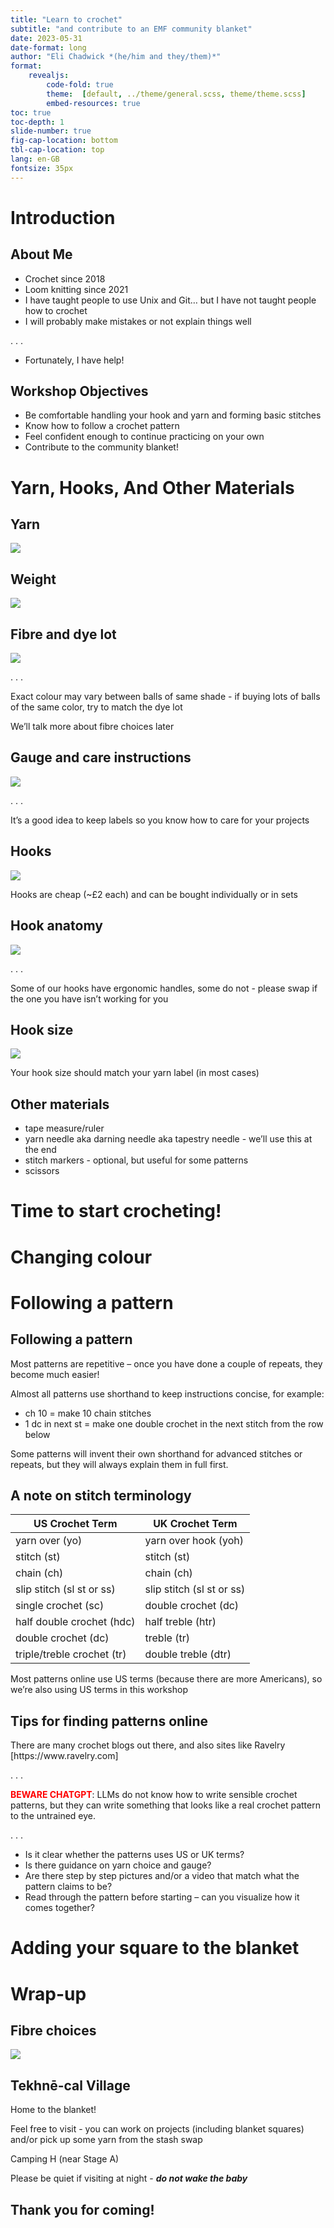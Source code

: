 ```yaml
---
title: "Learn to crochet"
subtitle: "and contribute to an EMF community blanket"
date: 2023-05-31
date-format: long
author: "Eli Chadwick *(he/him and they/them)*"
format:
    revealjs:
        code-fold: true
        theme:  [default, ../theme/general.scss, theme/theme.scss]
        embed-resources: true
toc: true
toc-depth: 1
slide-number: true
fig-cap-location: bottom
tbl-cap-location: top
lang: en-GB
fontsize: 35px
---
```


# Introduction

## About Me

* Crochet since 2018
* Loom knitting since 2021
* I have taught people to use Unix and Git... but I have not taught people how to crochet
* I will probably make mistakes or not explain things well

. . .

* Fortunately, I have help!

## Workshop Objectives

* Be comfortable handling your hook and yarn and forming basic stitches
* Know how to follow a crochet pattern
* Feel confident enough to continue practicing on your own
* Contribute to the community blanket!

# Yarn, Hooks, And Other Materials

## Yarn

![](images/label_front.jpg){fig-align="center" fig-alt="Ball of yarn with label showing brand and weight"}

## Weight

![](images/yarn-weights-and-wpi-1536x1434.png){fig-align="center" fig-alt="Table of yarn weights. The yarn in this workshop is category 5, aka bulky or chunky."}

## Fibre and dye lot

![](images/label_fibre.jpg){fig-align="center" fig-alt="Zoomed yarn label showing the fibre is 100% acrylic, the shade is HEC08 GREEN, and the dye lot is 80."}

. . .

Exact colour may vary between balls of same shade - if buying lots of balls of the same color, try to match the dye lot

We'll talk more about fibre choices later

## Gauge and care instructions

![](images/label_gauge.jpg){fig-align="center" fig-alt="Zoomed yarn label showing that 6mm hooks/needles should be used, the gauge is 14 sts/20 rows for a 10x10 cms square, and the yarn should be washed gently and cool."}

. . .

It's a good idea to keep labels so you know how to care for your projects

## Hooks

![](images/hooks.jpg){fig-align="center" fig-alt="Eli's collection of crochet hooks, ranging from 3 mm to 20 mm."}

Hooks are cheap (~£2 each) and can be bought individually or in sets

## Hook anatomy

![](images/hook_anatomy.jpg){fig-align="center" fig-alt="Anatomy of a crochet hook. The long part is called the shaft and may have a grip or thumb rest. The hook part is called the head, and features a throat which is a narrow straight part, a point or tip where the hook turns back on itself, a lip which juts backwards, and a bowl which is the inside of the lip and throat."}

. . .

Some of our hooks have ergonomic handles, some do not - please swap if the one you have isn't working for you

## Hook size

![](images/hook_zoom.jpg){fig-align="center" fig-alt="The size indicator at the end of a hook shaft furthest from the head. This one reads USJ10/6.00mm."}

Your hook size should match your yarn label (in most cases)

## Other materials

* tape measure/ruler
* yarn needle aka darning needle aka tapestry needle - we'll use this at the end
* stitch markers - optional, but useful for some patterns
* scissors

# Time to start crocheting!

# Changing colour

# Following a pattern

## Following a pattern

Most patterns are repetitive – once you have done a couple of repeats, they become much easier!

Almost all patterns use shorthand to keep instructions concise, for example:

* ch 10 = make 10 chain stitches
* 1 dc in next st = make one double crochet in the next stitch from the row below

Some patterns will invent their own shorthand for advanced stitches or repeats, but they will always explain them in full first.


## A note on stitch terminology

| US Crochet Term	| UK Crochet Term |
| --- | --- |
| yarn over (yo) | 	yarn over hook (yoh) |
| stitch (st) | stitch (st)	|
| chain (ch) | 	chain (ch) |
| slip stitch (sl st or ss)	 | slip stitch (sl st or ss) |
| single crochet (sc) | 	double crochet (dc) |
| half double crochet (hdc)	 | half treble (htr) |
| double crochet (dc) | 	treble (tr) |
| triple/treble crochet (tr) | 	double treble (dtr) |

Most patterns online use US terms (because there are more Americans), so we're also using US terms in this workshop

## Tips for finding patterns online

There are many crochet blogs out there, and also sites like Ravelry [https://www.ravelry.com]

. . .

<span style="color:red">**BEWARE CHATGPT**</span>: LLMs do not know how to write sensible crochet patterns, but they can write something that looks like a real crochet pattern to the untrained eye.

. . .

* Is it clear whether the patterns uses US or UK terms?
* Is there guidance on yarn choice and gauge?
* Are there step by step pictures and/or a video that match what the pattern claims to be?
* Read through the pattern before starting – can you visualize how it comes together?

# Adding your square to the blanket

# Wrap-up

## Fibre choices

![](images/fibres.png){fig-align="center" fig-alt="Fibre attributes. Synthetic is cheap, versatile, but heat sensitive. Wool is good for cold weather clothing, but felts and must be handwashed. Bamboo is sustainable and soft, but weak when wet. Cotton is strong and good for clothes, but easily distorted and can be rough. Linen is good for warm weather clothing, but is expensive and wrinkles easily."}

## Tekhnē-cal Village

Home to the blanket!

Feel free to visit - you can work on projects (including blanket squares) and/or pick up some yarn from the stash swap

Camping H (near Stage A)

Please be quiet if visiting at night - **_do not wake the baby_**

## Thank you for coming!